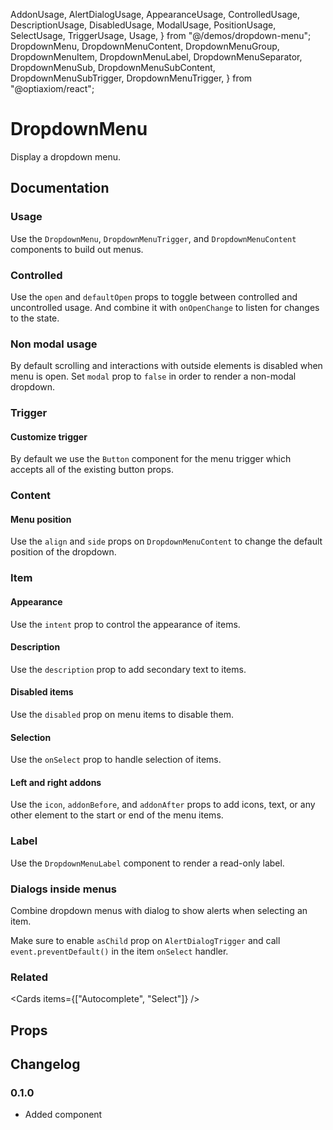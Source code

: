   AddonUsage,
  AlertDialogUsage,
  AppearanceUsage,
  ControlledUsage,
  DescriptionUsage,
  DisabledUsage,
  ModalUsage,
  PositionUsage,
  SelectUsage,
  TriggerUsage,
  Usage,
} from "@/demos/dropdown-menu";
  DropdownMenu,
  DropdownMenuContent,
  DropdownMenuGroup,
  DropdownMenuItem,
  DropdownMenuLabel,
  DropdownMenuSeparator,
  DropdownMenuSub,
  DropdownMenuSubContent,
  DropdownMenuSubTrigger,
  DropdownMenuTrigger,
} from "@optiaxiom/react";

# DropdownMenu

Display a dropdown menu.

## Documentation

### Usage

Use the `DropdownMenu`, `DropdownMenuTrigger`, and `DropdownMenuContent` components to build out menus.

<Demo component={Usage} />

### Controlled

Use the `open` and `defaultOpen` props to toggle between controlled and uncontrolled usage. And combine it with `onOpenChange` to listen for changes to the state.

<Demo component={ControlledUsage} meta="{16,24-25}" />

### Non modal usage

By default scrolling and interactions with outside elements is disabled when menu is open. Set `modal` prop to `false` in order to render a non-modal dropdown.

<Demo component={ModalUsage} meta="/modal={false}/" />

### Trigger

#### Customize trigger

By default we use the `Button` component for the menu trigger which accepts all of the existing button props.

<Demo component={TriggerUsage} meta="{15-17}" />

### Content

#### Menu position

Use the `align` and `side` props on `DropdownMenuContent` to change the default position of the dropdown.

<Demo component={PositionUsage} meta="/align={align}/ /side={side}/" />

### Item

#### Appearance

Use the `intent` prop to control the appearance of items.

<Demo meta='/intent="danger"/' component={AppearanceUsage} />

#### Description

Use the `description` prop to add secondary text to items.

<Demo meta="/description/" component={DescriptionUsage} />

#### Disabled items

Use the `disabled` prop on menu items to disable them.

<Demo meta="/disabled/" component={DisabledUsage} />

#### Selection

Use the `onSelect` prop to handle selection of items.

<Demo component={SelectUsage} meta="{26,33}" />

#### Left and right addons

Use the `icon`, `addonBefore`, and `addonAfter` props to add icons, text, or any other element to the start or end of the menu items.

<Demo meta="{20-24,25,32-36,37}" component={AddonUsage} />

### Label

Use the `DropdownMenuLabel` component to render a read-only label.

<Demo meta="{5,17}" component={Usage} />

### Dialogs inside menus

Combine dropdown menus with dialog to show alerts when selecting an item.

Make sure to enable `asChild` prop on `AlertDialogTrigger` and call `event.preventDefault()` in the item `onSelect` handler.

<Demo component={AlertDialogUsage} meta="{25,29}" />

### Related

<Cards items={["Autocomplete", "Select"]} />

## Props

<PropsTable component={DropdownMenu} />
<PropsTable component={DropdownMenuTrigger} />
<PropsTable component={DropdownMenuContent} />
<PropsTable component={DropdownMenuItem} />
<PropsTable component={DropdownMenuLabel} />
<PropsTable component={DropdownMenuGroup} />
<PropsTable component={DropdownMenuSeparator} />
<PropsTable component={DropdownMenuSub} />
<PropsTable component={DropdownMenuSubTrigger} />
<PropsTable component={DropdownMenuSubContent} />

## Changelog

### 0.1.0

- Added component
